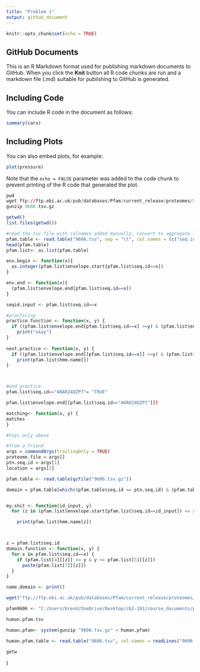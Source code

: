 ---
title: "Problem 1"
output: github_document
---

```{r setup, include=FALSE}
knitr::opts_chunk$set(echo = TRUE)
```

## GitHub Documents

This is an R Markdown format used for publishing markdown documents to GitHub. When you click the **Knit** button all R code chunks are run and a markdown file (.md) suitable for publishing to GitHub is generated.

## Including Code

You can include R code in the document as follows:

```{r cars}
summary(cars)
```

## Including Plots

You can also embed plots, for example:

```{r pressure, echo=FALSE}
plot(pressure)
```

Note that the `echo = FALSE` parameter was added to the code chunk to prevent printing of the R code that generated the plot.

```{r engine = "bash"}
pwd
wget ftp://ftp.ebi.ac.uk/pub/databases/Pfam/current_release/proteomes/9606.tsv.gz
gunzip 9606.tsv.gz
```
```{r} 
getwd()
list.files(getwd())
```


```{r}
#read the tsv file with colnames added manually, convert to aggregate list
pfam.table <- read.table("9606.tsv", sep = "\t", col.names = (c("seq id", "alignment start", 'alignment end', 'envelope start', "envelope end", "hmm acc", 'hmm name', 'type', 'hmm start', 'hmm end', 'hmm length', 'bit score', 'E-value', 'clan')))
head(pfam.table)
pfam.list<- as.list(pfam.table)
```
```{r}

env.begin <- function(x){
  as.integer(pfam.list$envelope.start[pfam.list$seq.id==x])
} 

env.end <- function(x){
  (pfam.list$envelope.end[pfam.list$seq.id==x])
}

seqid.input <- pfam.list$seq.id==x

#practicing
practice.function <- function(x, y) {
  if ((pfam.list$envelope.end[pfam.list$seq.id==x] >=y) & (pfam.list$envelope.start[pfam.list$seq.id==x] <=y)) 
    print("okay")
}
    
next.practice <- function(x, y) {
  if ((pfam.list$envelope.end[[pfam.list$seq.id==x]] >=y) & (pfam.list$envelope.start[pfam.list$seq.id==x] <=y)) 
    print(pfam.list$hmm.name[])
}



#end practice
pfam.list$seq.id=="A0A024QZP7"= "TRUE"

pfam.list$envelope.end[[pfam.list$seq.id=="A0A024QZP7"]])

matching<- function(x, y) {
matches
}

#toys only above

#from a friend
args = commandArgs(trailingOnly = TRUE)
proteome.file = args[]
ptn.seq.id = args[1] 
location = args[2]

pfam.table <- read.table(gzfile("9606.tsv.gz"))

domain = pfam.table[which((pfam.table$seq.id == ptn.seq.id) & (pfam.table$envelope.start <= as.integer(location)) & (pfam.table$envelope.end >= as.integer(location))), ]


my.shit <- function(id_input, y) 
  for (z in (pfam.list$envelope.start[pfam.list$seq.id==id_input]) <= y= TRUE & (f in print(pfam.list$envelope.end[pfam.list$seq.id==id_input]) >= y= TRUE))

    print(pfam.list$hmm.name[z])



z = pfam.list$seq.id
domain.function <- function(x, y) {
  for x in pfam.list$seq.id==x) {
    if (pfam.list[4][[z]] <= y & y <= pfam.list[5][[z]])
      paste(pfam.list[7][[z]])
  }
}

```


```{r}
name.domain <- print()
```

```{r}
wget("ftp://ftp.ebi.ac.uk/pub/databases/Pfam/current_release/proteomes/9606.tsv.gz")
```


```{r}
pfam9606 <- "C:/Users/brend/OneDrive/Desktop/cb2-101/course_documents/problem_set_docs/Final problems/9606.tsv.gz"
```


```{r}
human.pfam.tsv
```
```{r}
human.pfam<- system(gunzip "9606.tsv.gz" > human.pfam)
```

```{r}
human.pfam.table <- read.table("9606.tsv", col.names = readLines("9606.tsv", n=3), sep = "\t", )
```

```{r}
getw
```
)
